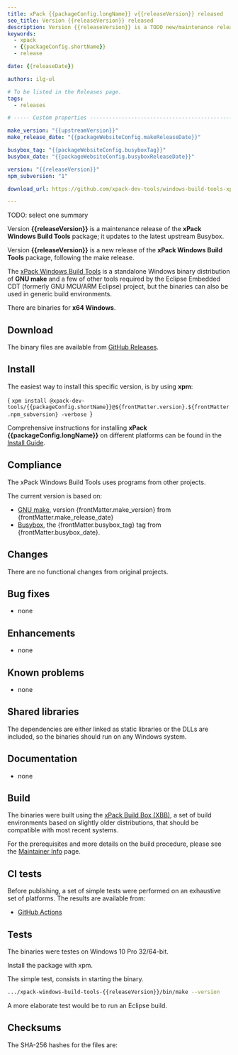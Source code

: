 ```yaml
---
title: xPack {{packageConfig.longName}} v{{releaseVersion}} released
seo_title: Version {{releaseVersion}} released
description: Version {{releaseVersion}} is a TODO new/maintenance release.
keywords:
  - xpack
  - {{packageConfig.shortName}}
  - release

date: {{releaseDate}}

authors: ilg-ul

# To be listed in the Releases page.
tags:
  - releases

# ----- Custom properties -----------------------------------------------------

make_version: "{{upstreamVersion}}"
make_release_date: "{{packageWebsiteConfig.makeReleaseDate}}"

busybox_tag: "{{packageWebsiteConfig.busyboxTag}}"
busybox_date: "{{packageWebsiteConfig.busyboxReleaseDate}}"

version: "{{releaseVersion}}"
npm_subversion: "1"

download_url: https://github.com/xpack-dev-tools/windows-build-tools-xpack/releases/tag/v{{releaseVersion}}/

---
```




TODO: select one summary

Version **{{releaseVersion}}** is a maintenance release of the **xPack Windows Build Tools** package; it updates to the latest upstream Busybox.

Version **{{releaseVersion}}** is a new release of the **xPack Windows Build Tools** package, following the make release.

<!-- truncate -->

<PageMetadata title={frontMatter.seo_title} />

The [xPack Windows Build Tools](https://xpack-dev-tools.github.io/windows-build-tools-xpack/)
is a standalone Windows binary distribution of
**GNU make** and a few of other tools required by the Eclipse Embedded CDT
(formerly GNU MCU/ARM Eclipse) project, but the binaries can also be used in
generic build environments.

There are binaries for **x64 Windows**.

## Download

The binary files are available from <a href={frontMatter.download_url}>GitHub Releases</a>.

<Prerequisites/>

## Install

The easiest way to install this specific version, is by using **xpm**:

<CodeBlock language="console"> {
`xpm install @xpack-dev-tools/{{packageConfig.shortName}}@${frontMatter.version}.${frontMatter.npm_subversion} -verbose
`} </CodeBlock>

Comprehensive instructions for installing **xPack {{packageConfig.longName}}** on different platforms
can be found in the [Install Guide](/docs/install/).

## Compliance

The xPack Windows Build Tools uses programs from other projects.

The current version is based on:

- [GNU make](https://ftpmirror.gnu.org/make/), version {frontMatter.make_version} from {frontMatter.make_release_date}
- [Busybox](https://github.com/rmyorston/busybox-w32), the {frontMatter.busybox_tag}
tag from {frontMatter.busybox_date}.

## Changes

There are no functional changes from original projects.

## Bug fixes

- none

## Enhancements

- none

## Known problems

- none

## Shared libraries

The dependencies are either linked as static libraries or the
DLLs are included, so the binaries should run on any Windows system.

## Documentation

- none

## Build

The binaries were built using the
[xPack Build Box (XBB)](https://xpack.github.io/xbb/), a set
of build environments based on slightly older distributions, that should be
compatible with most recent systems.

For the prerequisites and more details on the build procedure, please see the
[Maintainer Info](/docs/maintainer/) page.

## CI tests

Before publishing, a set of simple tests were performed on an exhaustive
set of platforms. The results are available from:

- [GitHub Actions](https://github.com/xpack-dev-tools/windows-build-tools-xpack/actions/)

## Tests

The binaries were testes on Windows 10 Pro 32/64-bit.

Install the package with xpm.

The simple test, consists in starting the binary.

```sh
.../xpack-windows-build-tools-{{releaseVersion}}/bin/make --version
```

A more elaborate test would be to run an Eclipse build.

## Checksums

The SHA-256 hashes for the files are:
